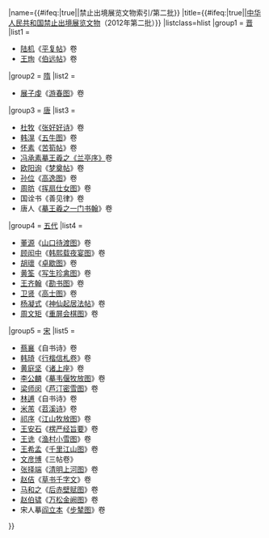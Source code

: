 {{Navbox|{{#ifeq:{{{include}}}|true|child|}}
|name={{#ifeq:{{{include}}}|true||禁止出境展览文物索引/第二批}}
|title={{#ifeq:{{{include}}}|true||[[中华人民共和国]][[禁止出境展览文物]]（2012年第二批）}}
|listclass=hlist
|group1 = [[晋朝|晋]] 
|list1 = 
*[[陆机]]《[[平复帖]]》卷
*[[王珣]]《[[伯远帖]]》卷
|group2 = [[隋朝|隋]]
|list2 = 
*[[展子虔]]《[[游春图]]》卷
|group3 = [[唐朝|唐]]
|list3 = 
*[[杜牧]]《[[张好好诗]]》卷
*[[韩滉]]《[[五牛图]]》卷
*[[怀素]]《[[苦筍帖]]》卷
*[[兰亭集序神龙本|冯承素摹王羲之《兰亭序》]]卷
*[[欧阳询]]《[[梦奠帖]]》卷
*[[孙位]]《[[高逸图]]》卷
*[[周昉]]《[[挥扇仕女图]]》卷
*国诠书《善见律》卷
*唐人《[[摹王羲之一门书翰]]》卷
|group4 = [[五代]] 
|list4 = 
*[[董源]]《[[山口待渡图]]》卷
*[[顾闳中]]《[[韩熙载夜宴图]]》卷
*[[胡瓌]]《[[卓歇图]]》卷
*[[黄筌]]《[[写生珍禽图]]》卷
*[[王齐翰]]《[[勘书图]]》卷
*[[卫贤]]《[[高士图]]》卷
*[[杨凝式]]《[[神仙起居法帖]]》卷
*[[周文矩]]《[[重屏会棋图]]》卷
|group5 = [[宋朝|宋]] 
|list5 = 
*[[蔡襄]]《自书诗》卷
*[[韩琦]]《[[行楷信札卷]]》卷
*[[黄庭坚]]《[[诸上座]]》卷
*[[李公麟]]《[[摹韦偃牧放图]]》卷
*[[梁师闵]]《[[芦汀密雪图]]》卷
*[[林逋]]《自书诗》卷
*[[米芾]]《[[苕溪诗]]》卷
*[[祁序]]《[[江山牧放图]]》卷
*[[王安石]]《[[楞严经旨要]]》卷
*[[王诜]]《[[渔村小雪图]]》卷
*[[王希孟]]《[[千里江山图]]》卷
*[[文彦博]]《三帖卷》
*[[张择端]]《[[清明上河图]]》卷
*[[赵佶]]《[[趙佶《草書千字文》|草书千字文]]》卷
*[[马和之]]《[[后赤壁赋图]]》卷
*[[赵伯骕]]《[[万松金阙图]]》卷
*宋人摹[[阎立本]]《[[步辇图]]》卷
}}